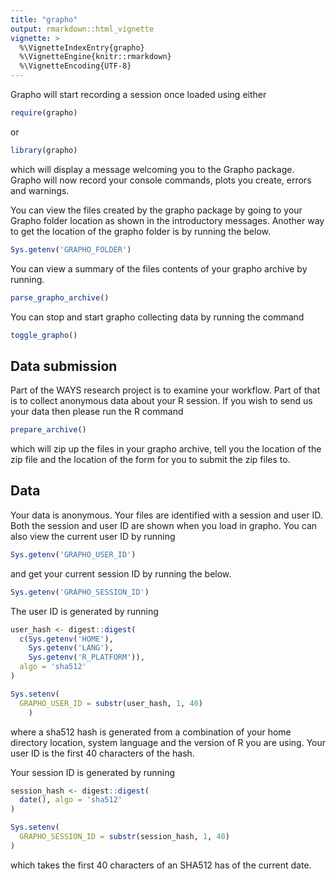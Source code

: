 ```yaml
---
title: "grapho"
output: rmarkdown::html_vignette
vignette: >
  %\VignetteIndexEntry{grapho}
  %\VignetteEngine{knitr::rmarkdown}
  %\VignetteEncoding{UTF-8}
---
```


Grapho will start recording a session once loaded using either

``` r
require(grapho)
```

or

``` r
library(grapho)
```

which will display a message welcoming you to the Grapho package. Grapho
will now record your console commands, plots you create, errors and
warnings.

You can view the files created by the grapho package by going to your
Grapho folder location as shown in the introductory messages. Another
way to get the location of the grapho folder is by running the below.

``` r
Sys.getenv('GRAPHO_FOLDER')
```

You can view a summary of the files contents of your grapho archive by
running.

``` r
parse_grapho_archive()
```

You can stop and start grapho collecting data by running the command

``` r
toggle_grapho()
```

## Data submission

Part of the WAYS research project is to examine your workflow. Part of
that is to collect anonymous data about your R session. If you wish to
send us your data then please run the R command

``` r
prepare_archive()
```

which will zip up the files in your grapho archive, tell you the
location of the zip file and the location of the form for you to submit
the zip files to.

## Data

Your data is anonymous. Your files are identified with a session and
user ID. Both the session and user ID are shown when you load in grapho.
You can also view the current user ID by running

``` r
Sys.getenv('GRAPHO_USER_ID')
```

and get your current session ID by running the below.

``` r
Sys.getenv('GRAPHO_SESSION_ID')
```

The user ID is generated by running

``` r
user_hash <- digest::digest(
  c(Sys.getenv('HOME'),
    Sys.getenv('LANG'),
    Sys.getenv('R_PLATFORM')),
  algo = 'sha512'
)

Sys.setenv(
  GRAPHO_USER_ID = substr(user_hash, 1, 40)
    )
```

where a sha512 hash is generated from a combination of your home
directory location, system language and the version of R you are using.
Your user ID is the first 40 characters of the hash.

Your session ID is generated by running

``` r
session_hash <- digest::digest(
  date(), algo = 'sha512'
)

Sys.setenv(
  GRAPHO_SESSION_ID = substr(session_hash, 1, 40)
)
```

which takes the first 40 characters of an SHA512 has of the current
date.
